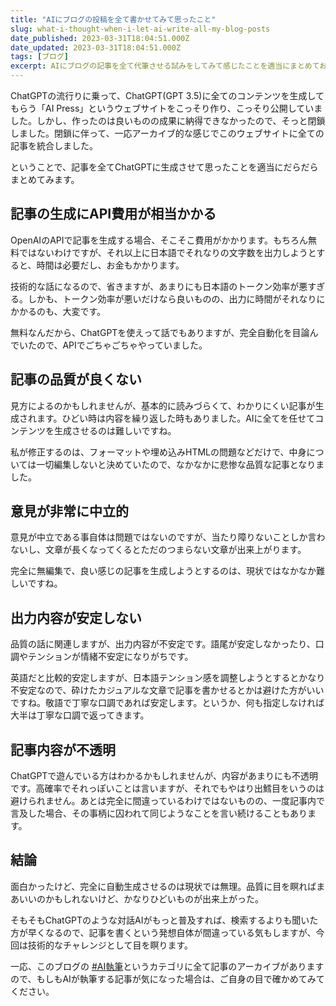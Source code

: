 ```yaml
---
title: "AIにブログの投稿を全て書かせてみて思ったこと"
slug: what-i-thought-when-i-let-ai-write-all-my-blog-posts
date_published: 2023-03-31T18:04:51.000Z
date_updated: 2023-03-31T18:04:51.000Z
tags: [ブログ]
excerpt: AIにブログの記事を全て代筆させる試みをしてみて感じたことを適当にまとめておきました。
---
```


ChatGPTの流行りに乗って、ChatGPT(GPT 3.5)に全てのコンテンツを生成してもらう「AI Press」というウェブサイトをこっそり作り、こっそり公開していました。しかし、作ったのは良いものの成果に納得できなかったので、そっと閉鎖しました。閉鎖に伴って、一応アーカイブ的な感じでこのウェブサイトに全ての記事を統合しました。

ということで、記事を全てChatGPTに生成させて思ったことを適当にだらだらまとめてみます。

## 記事の生成にAPI費用が相当かかる

OpenAIのAPIで記事を生成する場合、そこそこ費用がかかります。もちろん無料ではないわけですが、それ以上に日本語でそれなりの文字数を出力しようとすると、時間は必要だし、お金もかかります。

技術的な話になるので、省きますが、あまりにも日本語のトークン効率が悪すぎる。しかも、トークン効率が悪いだけなら良いものの、出力に時間がそれなりにかかるのも、大変です。

無料なんだから、ChatGPTを使えって話でもありますが、完全自動化を目論んでいたので、APIでごちゃごちゃやっていました。

## 記事の品質が良くない

 見方によるのかもしれませんが、基本的に読みづらくて、わかりにくい記事が生成されます。ひどい時は内容を繰り返した時もありました。AIに全てを任せてコンテンツを生成させるのは難しいですね。

私が修正するのは、フォーマットや埋め込みHTMLの問題などだけで、中身については一切編集しないと決めていたので、なかなかに悲惨な品質な記事となりました。

## 意見が非常に中立的

意見が中立である事自体は問題ではないのですが、当たり障りないことしか言わないし、文章が長くなってくるとただのつまらない文章が出来上がります。

完全に無編集で、良い感じの記事を生成しようとするのは、現状ではなかなか難しいですね。

## 出力内容が安定しない

品質の話に関連しますが、出力内容が不安定です。語尾が安定しなかったり、口調やテンションが情緒不安定になりがちです。

英語だと比較的安定しますが、日本語テンション感を調整しようとするとかなり不安定なので、砕けたカジュアルな文章で記事を書かせるとかは避けた方がいいですね。敬語で丁寧な口調であれば安定します。というか、何も指定しなければ大半は丁寧な口調で返ってきます。

## 記事内容が不透明

ChatGPTで遊んでいる方はわかるかもしれませんが、内容があまりにも不透明です。高確率でそれっぽいことは言いますが、それでもやはり出鱈目をいうのは避けられません。あとは完全に間違っているわけではないものの、一度記事内で言及した場合、その事柄に囚われて同じようなことを言い続けることもあります。

## 結論

面白かったけど、完全に自動生成させるのは現状では無理。品質に目を瞑ればまあいいのかもしれないけど、かなりひどいものが出来上がった。

そもそもChatGPTのような対話AIがもっと普及すれば、検索するよりも聞いた方が早くなるので、記事を書くという発想自体が間違っている気もしますが、今回は技術的なチャレンジとして目を瞑ります。

一応、このブログの [#AI執筆](/tags/ai執筆/)というカテゴリに全て記事のアーカイブがありますので、もしもAIが執筆する記事が気になった場合は、ご自身の目で確かめてみてください。
